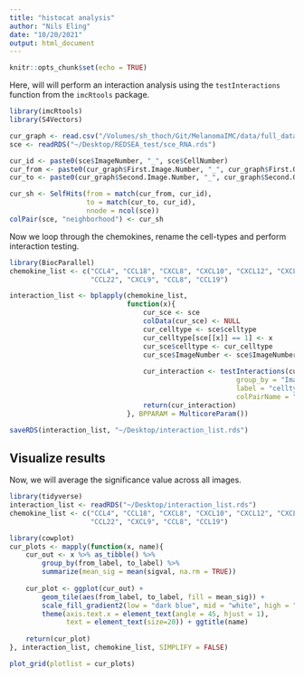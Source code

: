 ```yaml
---
title: "histocat analysis"
author: "Nils Eling"
date: "10/20/2021"
output: html_document
---
```


```r
knitr::opts_chunk$set(echo = TRUE)
```

Here, will will perform an interaction analysis using the `testInteractions`
function from the `imcRtools` package. 

```r
library(imcRtools)
library(S4Vectors)

cur_graph <- read.csv("/Volumes/sh_thoch/Git/MelanomaIMC/data/full_data/rna/cpout/Object relationships.csv")
sce <- readRDS("~/Desktop/REDSEA_test/sce_RNA.rds")

cur_id <- paste0(sce$ImageNumber, "_", sce$CellNumber)
cur_from <- paste0(cur_graph$First.Image.Number, "_", cur_graph$First.Object.Number)
cur_to <- paste0(cur_graph$Second.Image.Number, "_", cur_graph$Second.Object.Number)

cur_sh <- SelfHits(from = match(cur_from, cur_id),
                   to = match(cur_to, cur_id), 
                   nnode = ncol(sce))
colPair(sce, "neighborhood") <- cur_sh
```

Now we loop through the chemokines, rename the cell-types and perform interaction
testing.

```r
library(BiocParallel)
chemokine_list <- c("CCL4", "CCL18", "CXCL8", "CXCL10", "CXCL12", "CXCL13", "CCL2", 
                    "CCL22", "CXCL9", "CCL8", "CCL19")

interaction_list <- bplapply(chemokine_list,
                             function(x){
                                 cur_sce <- sce
                                 colData(cur_sce) <- NULL
                                 cur_celltype <- sce$celltype
                                 cur_celltype[sce[[x]] == 1] <- x
                                 cur_sce$celltype <- cur_celltype
                                 cur_sce$ImageNumber <- sce$ImageNumber
                                 
                                 cur_interaction <- testInteractions(cur_sce,
                                                        group_by = "ImageNumber",
                                                        label = "celltype",
                                                        colPairName = "neighborhood")
                                 return(cur_interaction)
                             }, BPPARAM = MulticoreParam())

saveRDS(interaction_list, "~/Desktop/interaction_list.rds")
```

## Visualize results

Now, we will average the significance value across all images.

```r
library(tidyverse)
interaction_list <- readRDS("~/Desktop/interaction_list.rds")
chemokine_list <- c("CCL4", "CCL18", "CXCL8", "CXCL10", "CXCL12", "CXCL13", "CCL2", 
                    "CCL22", "CXCL9", "CCL8", "CCL19")

library(cowplot)
cur_plots <- mapply(function(x, name){
    cur_out <- x %>% as_tibble() %>%
        group_by(from_label, to_label) %>%
        summarize(mean_sig = mean(sigval, na.rm = TRUE))
    
    cur_plot <- ggplot(cur_out) + 
        geom_tile(aes(from_label, to_label, fill = mean_sig)) +
        scale_fill_gradient2(low = "dark blue", mid = "white", high = "dark red") +
        theme(axis.text.x = element_text(angle = 45, hjust = 1),
              text = element_text(size=20)) + ggtitle(name)
    
    return(cur_plot)
}, interaction_list, chemokine_list, SIMPLIFY = FALSE)

plot_grid(plotlist = cur_plots)
```